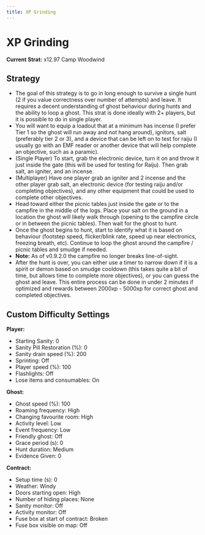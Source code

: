 ```yaml
---
title: XP Grinding
---
```


# XP Grinding

**Current Strat:** x12.97 Camp Woodwind

## Strategy
- The goal of this strategy is to go in long enough to survive a single hunt (2 if you value correctness over number of attempts) and leave. 
It requires a decent understanding of ghost behaviour during hunts and the ability to loop a ghost. This strat is done ideally with 2+ players,
but it is possible to do in single player.
- You will want to equip a loadout that at a minimum has incense (I prefer Tier 1 so the ghost will run away and not hang around), ignitors,
salt (preferably tier 2 or 3), and a device that can be left on to test for raiju (I usually go with an EMF reader or another device that will help complete an 
objective, such as a paramic).
- (Single Player) To start, grab the electronic device, turn it on and throw it just inside the gate (this will be used for testing for Raiju).
Then grab salt, an igniter, and an incense.
- (Multiplayer) Have one player grab an igniter and 2 incense and the other player grab salt, an electronic device (for testing raiju and/or completing objectives), and any other equipment
that could be used to complete other objectives.
- Head toward either the picnic tables just inside the gate or to the campfire in the middle of the logs. Place your salt on the ground in a location the ghost 
will likely walk through (opening to the campfire circle or in between the picnic tables). Then wait for the ghost to hunt.
- Once the ghost begins to hunt, start to identify what it is based on behaviour (footstep speed, flicker/blink rate, speed up near electronics, freezing breath, etc).
Continue to loop the ghost around the campfire / picnic tables and smudge if needed.
- **Note:** As of v0.9.2.0 the campfire no longer breaks line-of-sight.
- After the hunt is over, you can either use a timer to narrow down if it is a spirit or demon based on smudge cooldown (this takes quite a bit of time, but allows time to complete more objectives),
or you can guess the ghost and leave. This entire process can be done in under 2 minutes if optimized and rewards between 2000xp - 5000xp for correct ghost and completed objectives.

## Custom Difficulty Settings

**Player:**
- Starting Sanity: 0
- Sanity Pill Restoration (%): 0
- Sanity drain speed (%): 200
- Sprinting: Off
- Player speed (%): 100
- Flashlights: Off
- Lose items and consumables: On

**Ghost:**
- Ghost speed (%): 100
- Roaming frequency: High
- Changing favourite room: High
- Activity level: Low
- Event frequency: Low
- Friendly ghost: Off
- Grace period (s): 0
- Hunt duration: Medium
- Evidence Given: 0

**Contract:**
- Setup time (s): 0
- Weather: Windy
- Doors starting open: High
- Number of hiding places: None
- Sanity monitor: Off
- Activity monitor: Off
- Fuse box at start of contract: Broken
- Fuse box visible on map: Off